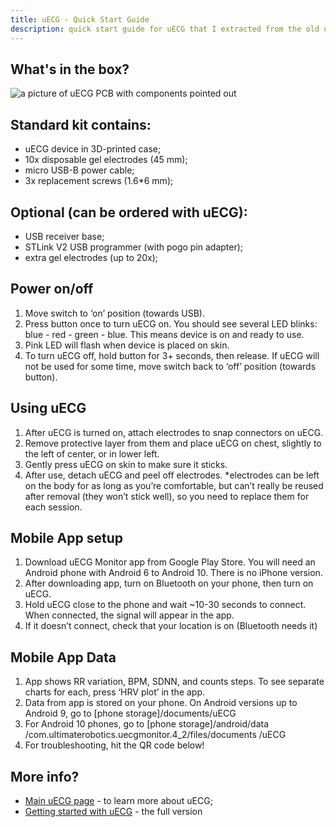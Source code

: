 ```yaml
---
title: uECG - Quick Start Guide
description: quick start guide for uECG that I extracted from the old user manual psds
---
```


## What's in the box?

![a picture of uECG PCB with components pointed out](../../../assets/uecg_v4_5_closeup.jpg)

## Standard kit contains:

- uECG device in 3D-printed case;
- 10x disposable gel electrodes (45 mm);
- micro USB-B power cable;
- 3x replacement screws (1.6*6 mm);

## Optional (can be ordered with uECG):

- USB receiver base;
- STLink V2 USB programmer (with pogo pin adapter);
- extra gel electrodes (up to 20x);

## Power on/off

1. Move switch to ‘on’ position (towards USB). 
2. Press button once to turn uECG on. 
You should see several LED blinks: 
blue - red - green - blue.
This means device is on and ready to use.
3. Pink LED will flash when device is placed on skin. 
4. To turn uECG off, hold button for 3+ seconds, then release. 
If uECG will not be used for some time, move switch back
to ‘off’ position (towards button).

## Using uECG

1. After uECG is turned on, attach electrodes 
to snap connectors on uECG. 
2. Remove protective layer from them and place uECG 
on chest, slightly to the left of center, or in lower left.
3. Gently press uECG on skin to make sure it sticks.
4. After use, detach uECG and peel off electrodes. 
*electrodes can be left on the body for as long as you’re
comfortable, but can’t really be reused after removal 
(they won’t stick well), so you need to replace them 
for each session.

## Mobile App setup

1. Download uECG Monitor app from Google Play Store. 
You will need an Android phone with Android 6 to Android 10.
There is no iPhone version.
2. After downloading app, turn on Bluetooth on your phone, 
then turn on uECG. 
3. Hold uECG close to the phone and wait ~10-30 seconds to 
connect. When connected, the signal will appear in the app.
4. If it doesn’t connect, check that your location is on
(Bluetooth needs it)

## Mobile App Data

1. App shows RR variation, BPM, SDNN, and counts steps. 
To see separate charts for each, press ‘HRV plot’ in the app.
2. Data from app is stored on your phone. On Android versions
up to Android 9, go to [phone storage]/documents/uECG
3. For Android 10 phones, go to [phone storage]/android/data
/com.ultimaterobotics.uecgmonitor.4_2/files/documents
/uECG
4. For troubleshooting, hit the QR code below! 

## More info?

- [Main uECG page](/guides/uecg) - to learn more about uECG;
- [Getting started with uECG](/guides/uecg-getting-started-hackaday) - the full version